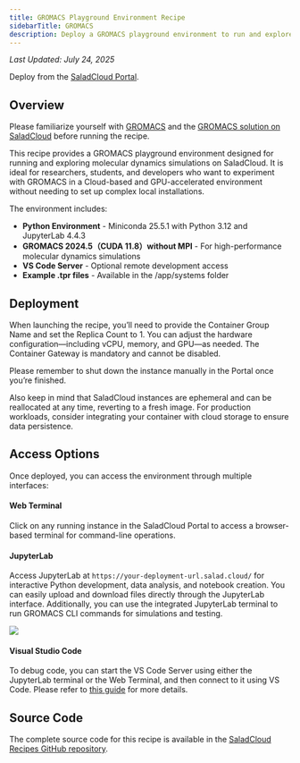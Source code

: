 ```yaml
---
title: GROMACS Playground Environment Recipe
sidebarTitle: GROMACS
description: Deploy a GROMACS playground environment to run and explore molecular dynamics simulations on SaladCloud.
---
```


_Last Updated: July 24, 2025_

<Tip>Deploy from the [SaladCloud Portal](https://portal.salad.com).</Tip>

## Overview

Please familiarize yourself with [GROMACS](https://www.gromacs.org/) and the
[GROMACS solution on SaladCloud](/container-engine/how-to-guides/molecular-dynamics-simulation/gromacs-srcg) before
running the recipe.

This recipe provides a GROMACS playground environment designed for running and exploring molecular dynamics simulations
on SaladCloud. It is ideal for researchers, students, and developers who want to experiment with GROMACS in a
Cloud-based and GPU-accelerated environment without needing to set up complex local installations.

The environment includes:

- **Python Environment** - Miniconda 25.5.1 with Python 3.12 and JupyterLab 4.4.3
- **GROMACS 2024.5（CUDA 11.8）without MPI** - For high-performance molecular dynamics simulations
- **VS Code Server** - Optional remote development access
- **Example .tpr files** - Available in the /app/systems folder

## Deployment

When launching the recipe, you’ll need to provide the Container Group Name and set the Replica Count to 1. You can
adjust the hardware configuration—including vCPU, memory, and GPU—as needed. The Container Gateway is mandatory and
cannot be disabled.

Please remember to shut down the instance manually in the Portal once you’re finished.

Also keep in mind that SaladCloud instances are ephemeral and can be reallocated at any time, reverting to a fresh
image. For production workloads, consider integrating your container with cloud storage to ensure data persistence.

## Access Options

Once deployed, you can access the environment through multiple interfaces:

#### Web Terminal

Click on any running instance in the SaladCloud Portal to access a browser-based terminal for command-line operations.

#### JupyterLab

Access JupyterLab at `https://your-deployment-url.salad.cloud/` for interactive Python development, data analysis, and
notebook creation. You can easily upload and download files directly through the JupyterLab interface. Additionally, you
can use the integrated JupyterLab terminal to run GROMACS CLI commands for simulations and testing.

![](/container-engine/images/gromacs-recipe.png)

#### Visual Studio Code

To debug code, you can start the VS Code Server using either the JupyterLab terminal or the Web Terminal, and then
connect to it using VS Code. Please refer to
[this guide](/container-engine/tutorials/development-tools/vscode-remote-development#interactive-mode) for more details.

## Source Code

The complete source code for this recipe is available in the
[SaladCloud Recipes GitHub repository](https://github.com/SaladTechnologies/salad-recipes/tree/master/recipes/gromacs-srcg).
